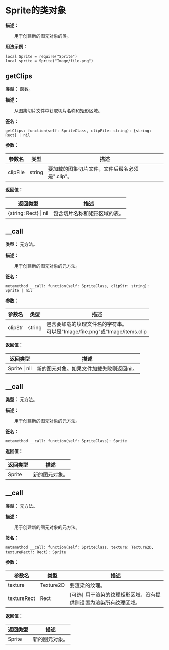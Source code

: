 # Sprite的类对象

**描述：**

&emsp;&emsp;用于创建新的图元对象的类。

**用法示例：**
```tl
local Sprite = require("Sprite")
local sprite = Sprite("Image/file.png")
```

## getClips

**类型：** 函数。

**描述：**

&emsp;&emsp;从图集切片文件中获取切片名称和矩形区域。

**签名：**
```tl
getClips: function(self: SpriteClass, clipFile: string): {string: Rect} | nil
```

**参数：**

| 参数名 | 类型 | 描述 |
| --- | --- | --- |
| clipFile | string | 要加载的图集切片文件，文件后缀名必须是".clip"。 |

**返回值：**

| 返回类型 | 描述 |
| --- | --- |
| \{string: Rect} \| nil | 包含切片名称和矩形区域的表。 |

## __call

**类型：** 元方法。

**描述：**

&emsp;&emsp;用于创建新的图元对象的元方法。

**签名：**
```tl
metamethod __call: function(self: SpriteClass, clipStr: string): Sprite | nil
```

**参数：**

| 参数名 | 类型 | 描述 |
| --- | --- | --- |
| clipStr | string | 包含要加载的纹理文件名的字符串。<br/>可以是"Image/file.png"或"Image/items.clip|itemA"。支持的图片文件格式包括：jpg，png，dds，pvr，ktx。 |

**返回值：**

| 返回类型 | 描述 |
| --- | --- |
| Sprite \| nil | 新的图元对象。如果文件加载失败则返回nil。 |

## __call

**类型：** 元方法。

**描述：**

&emsp;&emsp;用于创建新的图元对象的元方法。

**签名：**
```tl
metamethod __call: function(self: SpriteClass): Sprite
```

**返回值：**

| 返回类型 | 描述 |
| --- | --- |
| Sprite | 新的图元对象。 |

## __call

**类型：** 元方法。

**描述：**

&emsp;&emsp;用于创建新的图元对象的元方法。

**签名：**
```tl
metamethod __call: function(self: SpriteClass, texture: Texture2D, textureRect?: Rect): Sprite
```

**参数：**

| 参数名 | 类型 | 描述 |
| --- | --- | --- |
| texture | Texture2D | 要渲染的纹理。 |
| textureRect | Rect | [可选] 用于渲染的纹理矩形区域，没有提供则设置为渲染所有纹理区域。 |

**返回值：**

| 返回类型 | 描述 |
| --- | --- |
| Sprite | 新的图元对象。 |